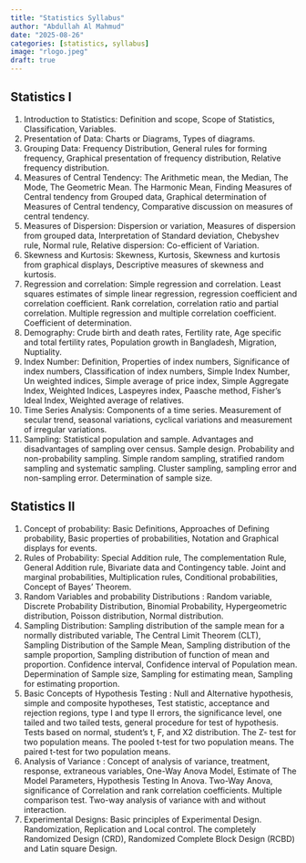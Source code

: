 ```yaml
---
title: "Statistics Syllabus"
author: "Abdullah Al Mahmud"
date: "2025-08-26"
categories: [statistics, syllabus]
image: "rlogo.jpeg"
draft: true
---
```


## Statistics I

1. Introduction to Statistics: Definition and scope, Scope of Statistics, Classification, Variables.
2. Presentation of Data: Charts or Diagrams, Types of diagrams.
3. Grouping Data: Frequency Distribution, General rules for forming frequency, Graphical presentation of frequency
distribution, Relative frequency distribution.
4. Measures of Central Tendency: The Arithmetic mean, the Median, The Mode, The Geometric Mean. The Harmonic Mean,
Finding Measures of Central tendency from Grouped data, Graphical determination of Measures of Central tendency,
Comparative discussion on measures of central tendency.
5. Measures of Dispersion: Dispersion or variation, Measures of dispersion from grouped data, Interpretation of Standard
deviation, Chebyshev rule, Normal rule, Relative dispersion: Co-efficient of Variation.
6. Skewness and Kurtosis: Skewness, Kurtosis, Skewness and kurtosis from graphical displays, Descriptive measures of
skewness and kurtosis.
7. Regression and correlation: Simple regression and correlation. Least squares estimates of simple linear regression,
regression coefficient and correlation coefficient. Rank correlation, correlation ratio and partial correlation. Multiple
regression and multiple correlation coefficient. Coefficient of determination.
8. Demography: Crude birth and death rates, Fertility rate, Age specific and total fertility rates, Population growth in
Bangladesh, Migration, Nuptiality.
9. Index Number: Definition, Properties of index numbers, Significance of index numbers, Classification of index numbers,
Simple Index Number, Un weighted indices, Simple average of price index, Simple Aggregate Index, Weighted Indices,
Laspeyres index, Paasche method, Fisher's Ideal Index, Weighted average of relatives.
10. Time Series Analysis: Components of a time series. Measurement of secular trend, seasonal variations, cyclical variations
and measurement of irregular variations.
11. Sampling: Statistical population and sample. Advantages and disadvantages of sampling over census. Sample design.
Probability and non-probability sampling. Simple random sampling, stratified random sampling and systematic sampling.
Cluster sampling, sampling error and non-sampling error. Determination of sample size.

## Statistics II

1. Concept of probability: Basic Definitions, Approaches of Defining probability, Basic properties of probabilities, Notation and
Graphical displays for events.
2. Rules of Probability: Special Addition rule, The complementation Rule, General Addition rule, Bivariate data and Contingency
table. Joint and marginal probabilities, Multiplication rules, Conditional probabilities, Concept of Bayes' Theorem.
3. Random Variables and probability Distributions : Random variable, Discrete Probability Distribution, Binomial Probability,
Hypergeometric distribution, Poisson distribution, Normal distribution.
4. Sampling Distribution: Sampling distribution of the sample mean for a normally distributed variable, The Central Limit
Theorem (CLT), Sampling Distribution of the Sample Mean, Sampling distribution of the sample proportion, Sampling
distribution of function of mean and proportion. Confidence interval, Confidence interval of Population mean. Depermination of
Sample size, Sampling for estimating mean, Sampling for estimating proportion.
5. Basic Concepts of Hypothesis Testing : Null and Alternative hypothesis, simple and composite hypotheses, Test statistic,
acceptance and rejection regions, type I and type II errors, the significance level, one tailed and two tailed tests, general procedure
for test of hypothesis. Tests based on normal, student's t, F, and X2 distribution. The Z- test for two population means. The pooled
t-test for two population means. The paired t-test for two population means.
6. Analysis of Variance : Concept of analysis of variance, treatment, response, extraneous variables, One-Way Anova Model,
Estimate of The Model Parameters, Hypothesis Testing In Anova. Two-Way Anova, significance of Correlation and rank
correlation coefficients. Multiple comparison test. Two-way analysis of variance with and without interaction.
7. Experimental Designs: Basic principles of Experimental Design. Randomization, Replication and Local control. The
completely Randomized Design (CRD), Randomized Complete Block Design (RCBD) and Latin square Design.
